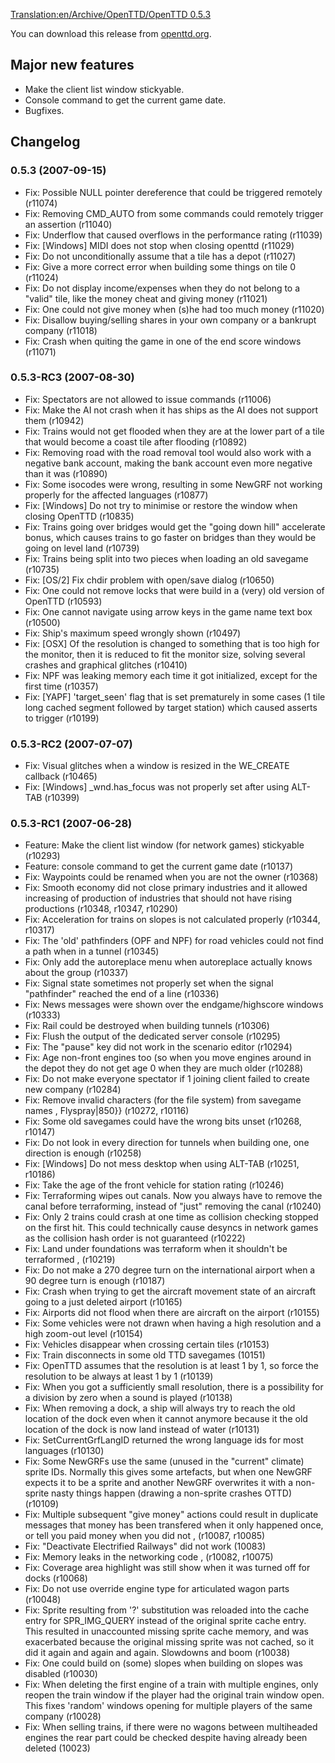 [[Translation:en/Archive/OpenTTD/OpenTTD 0.5.3]]

{{en/OTTDVersions}}
{{en/Release|prev=OpenTTD 0.5.2|next=OpenTTD 0.6.0|date=2007-09-15}}

You can download this release from [http://www.openttd.org/en/download-stable/0.5.3 openttd.org].

==Major new features==
* Make the client list window stickyable.
* Console command to get the current game date.
* Bugfixes.

==Changelog==

===0.5.3 (2007-09-15)===
* Fix: Possible NULL pointer dereference that could be triggered remotely (r11074)
* Fix: Removing CMD_AUTO from some commands could remotely trigger an assertion {{en/Flyspray|1179}} (r11040)
* Fix: Underflow that caused overflows in the performance rating {{en/Flyspray|1179}} (r11039)
* Fix: [Windows] MIDI does not stop when closing openttd {{en/Flyspray|1164}} (r11029)
* Fix: Do not unconditionally assume that a tile has a depot (r11027)
* Fix: Give a more correct error when building some things on tile 0 {{en/Flyspray|1173}} (r11024)
* Fix: Do not display income/expenses when they do not belong to a "valid" tile, like the money cheat and giving money {{en/Flyspray|1175}} (r11021)
* Fix: One could not give money when (s)he had too much money {{en/Flyspray|1174}} (r11020)
* Fix: Disallow buying/selling shares in your own company or a bankrupt company {{en/Flyspray|1169}} (r11018)
* Fix: Crash when quiting the game in one of the end score windows {{en/Flyspray|1218}} (r11071)

===0.5.3-RC3 (2007-08-30)===
* Fix: Spectators are not allowed to issue commands (r11006)
* Fix: Make the AI not crash when it has ships as the AI does not support them {{en/Flyspray|1133}} (r10942)
* Fix: Trains would not get flooded when they are at the lower part of a tile that would become a coast tile after flooding {{en/Flyspray|1127}} (r10892)
* Fix: Removing road with the road removal tool would also work with a negative bank account, making the bank account even more negative than it was {{en/Flyspray|1125}} (r10890)
* Fix: Some isocodes were wrong, resulting in some NewGRF not working properly for the affected languages (r10877)
* Fix: [Windows] Do not try to minimise or restore the window when closing OpenTTD {{en/Flyspray|998}} (r10835)
* Fix: Trains going over bridges would get the "going down hill" accelerate bonus, which causes trains to go faster on bridges than they would be going on level land {{en/Flyspray|1096}} (r10739)
* Fix: Trains being split into two pieces when loading an old savegame {{en/Flyspray|1062}} (r10735)
* Fix: [OS/2] Fix chdir problem with open/save dialog (r10650)
* Fix: One could not remove locks that were build in a (very) old version of OpenTTD {{en/Flyspray|1038}} (r10593)
* Fix: One cannot navigate using arrow keys in the game name text box {{en/Flyspray|1038}} (r10500)
* Fix: Ship's maximum speed wrongly shown {{en/Flyspray|1013}} (r10497)
* Fix: [OSX] Of the resolution is changed to something that is too high for the monitor, then it is reduced to fit the monitor size, solving several crashes and graphical glitches {{en/Flyspray|458}} (r10410)
* Fix: NPF was leaking memory each time it got initialized, except for the first time (r10357)
* Fix: [YAPF] 'target_seen' flag that is set prematurely in some cases (1 tile long cached segment followed by target station) which caused asserts to trigger {{en/Flyspray|884}} (r10199)

===0.5.3-RC2 (2007-07-07)===

* Fix: Visual glitches when a window is resized in the WE_CREATE callback (r10465)
* Fix: [Windows] _wnd.has_focus was not properly set after using ALT-TAB {{en/Flyspray|962}} (r10399)

===0.5.3-RC1 (2007-06-28)===

* Feature: Make the client list window (for network games) stickyable (r10293)
* Feature: console command to get the current game date (r10137)
* Fix: Waypoints could be renamed when you are not the owner (r10368)
* Fix: Smooth economy did not close primary industries and it allowed increasing of production of industries that should not have rising productions (r10348, r10347, r10290)
* Fix: Acceleration for trains on slopes is not calculated properly {{en/Flyspray|786}} (r10344, r10317)
* Fix: The 'old' pathfinders (OPF and NPF) for road vehicles could not find a path when in a tunnel {{en/Flyspray|290}} (r10345)
* Fix: Only add the autoreplace menu when autoreplace actually knows about the group {{en/Flyspray|880}} (r10337)
* Fix: Signal state sometimes not properly set when the signal "pathfinder" reached the end of a line {{en/Flyspray|910}} (r10336)
* Fix: News messages were shown over the endgame/highscore windows {{en/Flyspray|943}} (r10333)
* Fix: Rail could be destroyed when building tunnels (r10306)
* Fix: Flush the output of the dedicated server console (r10295)
* Fix: The "pause" key did not work in the scenario editor (r10294)
* Fix: Age non-front engines too (so when you move engines around in the depot they do not get age 0 when they are much older {{en/Flyspray|202}} (r10288)
* Fix: Do not make everyone spectator if 1 joining client failed to create new company (r10284)
* Fix: Remove invalid characters (for the file system) from savegame names {{en/Flyspray|916}}, Flyspray|850}} (r10272, r10116)
* Fix: Some old savegames could have the wrong bits unset (r10268, r10147)
* Fix: Do not look in every direction for tunnels when building one, one direction is enough (r10258)
* Fix: [Windows] Do not mess desktop when using ALT-TAB {{en/Flyspray|876}} (r10251, r10186)
* Fix: Take the age of the front vehicle for station rating (r10246)
* Fix: Terraforming wipes out canals. Now you always have to remove the canal before terraforming, instead of "just" removing the canal {{en/Flyspray|594}} (r10240)
* Fix: Only 2 trains could crash at one time as collision checking stopped on the first hit. This could technically cause desyncs in network games as the collision hash order is not guaranteed {{en/Flyspray|892}} (r10222)
* Fix: Land under foundations was terraform when it shouldn't be terraformed {{en/Flyspray|882}}, {{en/Flyspray|890}} (r10219)
* Fix: Do not make a 270 degree turn on the international airport when a 90 degree turn is enough (r10187)
* Fix: Crash when trying to get the aircraft movement state of an aircraft going to a just deleted airport {{en/Flyspray|874}} (r10165)
* Fix: Airports did not flood when there are aircraft on the airport {{en/Flyspray|601}} (r10155)
* Fix: Some vehicles were not drawn when having a high resolution and a high zoom-out level {{en/Flyspray|870}} (r10154)
* Fix: Vehicles disappear when crossing certain tiles {{en/Flyspray|869}} (r10153)
* Fix: Train disconnects in some old TTD savegames {{en/Flyspray|862}} (10151)
* Fix: OpenTTD assumes that the resolution is at least 1 by 1, so force the resolution to be always at least 1 by 1 (r10139)
* Fix: When you got a sufficiently small resolution, there is a possibility for a division by zero when a sound is played (r10138)
* Fix: When removing a dock, a ship will always try to reach the old location of the dock even when it cannot anymore because it the old location of the dock is now land instead of water {{en/Flyspray|810}} (r10131)
* Fix: SetCurrentGrfLangID returned the wrong language ids for most languages (r10130)
* Fix: Some NewGRFs use the same (unused in the "current" climate) sprite IDs. Normally this gives some artefacts, but when one NewGRF expects it to be a sprite and another NewGRF overwrites it with a non-sprite nasty things happen (drawing a non-sprite crashes OTTD) {{en/Flyspray|838}} (r10109)
* Fix: Multiple subsequent "give money" actions could result in duplicate messages that money has been transfered when it only happened once, or tell you paid money when you did not {{en/Flyspray|834}}, {{en/Flyspray|839}} (r10087, r10085)
* Fix: "Deactivate Electrified Railways" did not work {{en/Flyspray|836}} (10083)
* Fix: Memory leaks in the networking code {{en/Flyspray|846}}, {{en/Flyspray|844}} (r10082, r10075)
* Fix: Coverage area highlight was still show when it was turned off for docks {{en/Flyspray|835}} (r10068)
* Fix: Do not use override engine type for articulated wagon parts (r10048)
* Fix: Sprite resulting from '?' substitution was reloaded into the cache entry for SPR_IMG_QUERY instead of the original sprite cache entry. This resulted in unaccounted missing sprite cache memory, and was exacerbated because the original missing sprite was not cached, so it did it again and again and again. Slowdowns and boom (r10038)
* Fix: One could build on (some) slopes when building on slopes was disabled {{en/Flyspray|823}} (r10030)
* Fix: When deleting the first engine of a train with multiple engines, only reopen the train window if the player had the original train window open. This fixes 'random' windows opening for multiple players of the same company (r10028)
* Fix: When selling trains, if there were no wagons between multiheaded engines the rear part could be checked despite having already been deleted (10023)